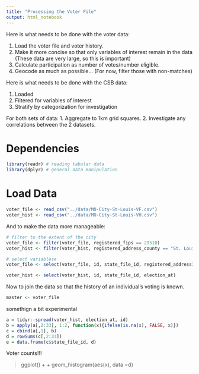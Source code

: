 ```yaml
---
title: "Processing the Voter File"
output: html_notebook
---
```


Here is what needs to be done with the voter data:

1. Load the voter file and voter history.
2. Make it more concise so that only variables of interest remain in the data (These data are very large, so this is important)
3. Calculate participation as number of votes/number eligible.
4. Geocode as much as possible... (For now, filter those with non-matches)

Here is what needs to be done with the CSB data:

1. Loaded
2. Filtered for variables of interest
3. Stratify by categorization for investigation


For both sets of data:
1. Aggregate to 1km grid squares.
2. Investigate any correlations between the 2 datasets.



# Dependencies
```r
library(readr) # reading tabular data
library(dplyr) # general data manipulation
```

# Load Data
```r
voter_file <- read_csv("../data/MO-City-St-Louis-VF.csv")
voter_hist <- read_csv("../data/MO-City-St-Louis-VH.csv")
```
And to make the data more manageable:
```r
# filter to the extent of the city
voter_file <- filter(voter_file, registered_fips == 29510)
voter_hist <- filter(voter_hist, registered_address_county == "St. Louis City")

# select variablese
voter_file <- select(voter_file, id, state_file_id, registered_address1, registered_city, registered_state, registered_zip, sex, demo, born_at, registered_at)

voter_hist <- select(voter_hist, id, state_file_id, election_at)
```


Now to join the data so that the history of an individual's voting is known.
```r
master <- voter_file
```

somethign a bit experimental
```r
a = tidyr::spread(voter_hist, election_at, id)
b = apply(a[,2:33], 1:2, function(x){ifelse(is.na(x), FALSE, x)})
c = cbind(a[,1], b)
d = rowSums(c[,2:33])
e = data.frame(c$state_file_id, d)
```

Voter counts!!!


> ggplot() +
+ geom_histogram(aes(x), data =d)